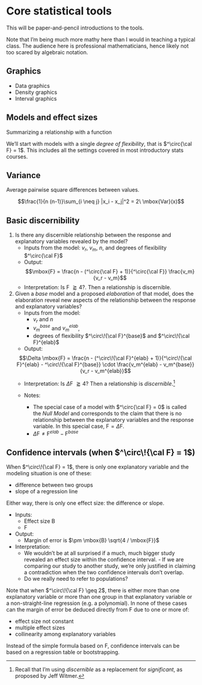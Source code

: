 # Core statistical tools 

This will be paper-and-pencil introductions to the tools. 

Note that I'm being much more mathy here than I would in teaching a typical class. The audience here is professional mathematicians, hence likely not too scared by algebraic notation.

## Graphics

- Data graphics
- Density graphics
- Interval graphics

## Models and effect sizes

Summarizing a relationship with a function

We'll start with models with a single *degree of flexibility*, that is $^\circ{\cal F} = 1$. This includes all the settings covered in most introductory stats courses. 

## Variance

Average pairwise square differences between values.

$$\frac{1}{n (n-1)}\sum_{i \neq j} |x_i - x_j|^2 = 2\  \mbox{Var}(x)$$

## Basic discernibility

1. Is there any discernible relationship between the response and explanatory variables revealed by the model?
    - Inputs from the model: $v_r$, $v_m$, $n$, and degrees of flexibility $^\circ{\cal F}$
    - Output: 
$$\mbox{F} = \frac{n - (^\circ{\cal F} + 1)}{^\circ{\cal F}} \frac{v_m}{v_r - v_m}$$
    - Interpretation: Is F $\gtrapprox 4$?. Then a relationship is discernible.


2. Given a *base* model and a proposed *elaboration* of that model, does the elaboration reveal new aspects of the relationship between the response and explanatory variables?
    - Inputs from the model: 
        - $v_r$ and $n$
        - $v_m^{base}$ and $v_m^{elab}$,
        - degrees of flexibility $^\circ\!{\cal F}^{base}$ and $^\circ\!{\cal F}^{elab}$
    - Output: 
    
    $$\Delta \mbox{F} = \frac{n - (^\circ\!{\cal F}^{elab} + 1)}{^\circ\!{\cal F}^{elab} - ^\circ\!{\cal F}^{base}}  \cdot \frac{v_m^{elab} - v_m^{base}}{v_r - v_m^{elab}}$$
    - Interpretation: Is $\Delta$F $\gtrapprox 4$? Then a relationship is *discernible*.^[Recall that I'm using *discernible* as a replacement for *significant*, as proposed by Jeff Witmer.]
    
    - Notes:
        - The special case of a model with $^\circ{\cal F} = 0$ is called the *Null Model* and corresponds to the claim that there is no relationship between the explanatory variables and the response variable. In this special case, $\mbox{F} = \Delta \mbox{F}$.
        - $\Delta \mbox{F} \neq \mbox{F}^{elab} - \mbox{F}^{base}$ 
        
## Confidence intervals (when $^\circ\!{\cal F} = 1$)

When $^\circ\!{\cal F} = 1$, there is only one explanatory variable and the modeling situation is one of these:

- difference between two groups
- slope of a regression line

Either way, there is only one effect size: the difference or slope.

- Inputs:
    - Effect size B
    - F
- Output: 
    - Margin of error is $\pm \mbox{B} \sqrt{4 / \mbox{F}}$
- Interpretation:
    - We wouldn't be at all surprised if a much, much bigger study revealed an effect size within the confidence interval.     - If we are comparing our study to another study, we're only justified in claiming a contradiction when the two confidence intervals don't overlap.  
    - Do we really need to refer to populations?

Note that when $^\circ\!{\cal F} \geq 2$, there is either more than one explanatory variable or more than one group in that explanatory variable or a non-straight-line regression (e.g. a polynomial). In none of these cases can the margin of error be deduced directly from F due to one or more of:

- effect size not constant
- multiple effect sizes
- collinearity among explanatory variables

Instead of the simple formula based on F, confidence intervals can be based on a regression table or bootstrapping. 

